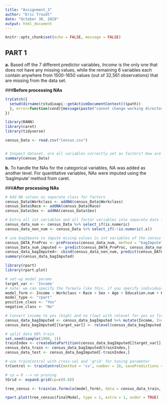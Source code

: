 ```yaml
---
title: "Assignment_3"
author: "Eric Troudt"
date: "October 30, 2019"
output: html_document
---
```


```r
knitr::opts_chunk$set(echo = FALSE, message = FALSE)
```


## PART 1


**a.** Based off the 7 different predictor variables, *Income* is the only one that does not have any missing values, while the remaining 6 variables each contain anywhere from 1500-1650 values (out of 32,561 observations) that are missing from the data set.

###__Before processing NAs__

```r

tryCatch({
  setwd(dirname(rstudioapi::getActiveDocumentContext()$path))
  }, error=function(cond){message(paste("cannot change working directory"))
})

library(RANN)
library(caret)
library(tidyverse)

census_Data <- read.csv("Census.csv")


# Inspect dataset, are all variables correctly set as factors? How are total? Are there any missing?
summary(census_Data)

```


**b.** To handle the NAs for the categorical variables, NA was added as another level. For quantitative variables, NAs were imputed using the 'bagImpute' method from caret.

###__After processing NAs__

```r


# Add NA values as separate class for factors
census_Data$Workclass <- addNA(census_Data$Workclass)
census_Data$Race <- addNA(census_Data$Race)
census_Data$Sex <- addNA(census_Data$Sex)

# Extra all int variables and all factor variables into separate data frames
census_data_num <- census_Data %>% select_if(is.numeric)
census_data_non_num <- census_Data %>% select_if(~!is.numeric(.x))

# use bagImpute to impute mising values in int variables of the census data
census_DATA_PreProc <- preProcess(census_data_num, method = "bagImpute") 
census_Data_num_imputed <- predict(census_DATA_PreProc, census_data_num)
census_data_bagImputed<- cbind(census_data_non_num, predict(census_DATA_PreProc, census_data_num))
summary(census_data_bagImputed)


```


```r

library(rpart)
library(rpart.plot)

# set-up model params
target_var <- 'Income'
# note: we can specify the formula like this. if you specify individual predictors, they have to match the column names in the dataset
model_form <- Income ~ Workclass + Race + Sex + Age + Education.num + Hours.per.week
model_type <- "rpart"
positive_class <- "Yes"
negative_class <- "No"

# Convert income to yes (high) and no (low) with relevel for yes as first
census_data_bagImputed <- census_data_bagImputed %>% mutate(Income, Income = recode(Income, 'Low' = 'No', 'High' = 'Yes'))
census_data_bagImputed[[target_var]] <- relevel(census_data_bagImputed[[target_var]], 'Yes')

# split data 80% train
set.seed(sample(1000, 1))
trainIndex <- createDataPartition(census_data_bagImputed[[target_var]], p = 0.8, list = FALSE)
census_data_train <- census_data_bagImputed[trainIndex,]
census_data_test <- census_data_bagImputed[-trainIndex,]

# use trainControl with cross-val and 'grid' for tuning parameter
trControl <- trainControl(method = 'cv', number = 10, savePredictions = TRUE, classProbs = TRUE, search = 'grid')

# cp = 0 --> no pruning
tGrid <- expand.grid(cp=c(0.0))

tree_census <- train(as.formula(model_form), data = census_data_train, method = model_type, trControl = trControl, metric = 'Accuracy', tuneGrid = tGrid)

rpart.plot(tree_census$finalModel, type = 1, extra = 1, under = TRUE)


```

